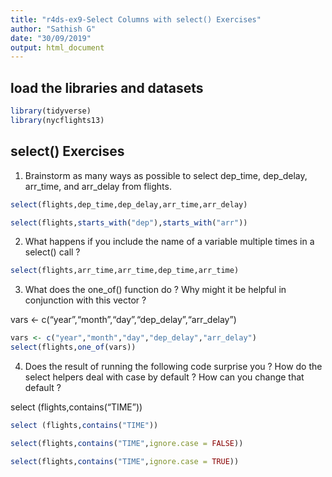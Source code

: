 ```yaml
---
title: "r4ds-ex9-Select Columns with select() Exercises"
author: "Sathish G"
date: "30/09/2019"
output: html_document
---
```


## load the libraries and datasets

```r
library(tidyverse)
library(nycflights13)
```


## select() Exercises

1. Brainstorm as many ways as possible to select dep_time, dep_delay, arr_time, and arr_delay from flights.

```r
select(flights,dep_time,dep_delay,arr_time,arr_delay)
```

```r
select(flights,starts_with("dep"),starts_with("arr"))
```


2. What happens if you include the name of a variable multiple times in a select() call ?

```r
select(flights,arr_time,arr_time,dep_time,arr_time)
```


3. What does the one_of() function do ? Why might it be helpful in conjunction with this vector ?

vars <- c("year","month","day","dep_delay","arr_delay")

```r
vars <- c("year","month","day","dep_delay","arr_delay")
select(flights,one_of(vars))
```


4. Does the result of running the following code surprise you ? How do the select helpers deal with case by default ? How can you change that default ?

select (flights,contains("TIME"))

```r
select (flights,contains("TIME"))
```

```r
select(flights,contains("TIME",ignore.case = FALSE))
```

```r
select(flights,contains("TIME",ignore.case = TRUE))
```
